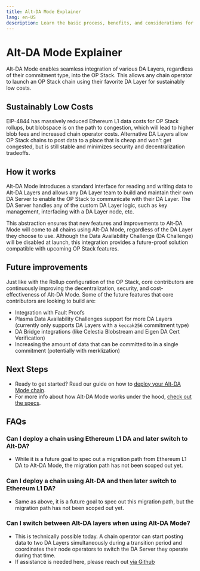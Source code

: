 ```yaml
---
title: Alt-DA Mode Explainer
lang: en-US
description: Learn the basic process, benefits, and considerations for running an Alt-DA mode chain.
---
```



# Alt-DA Mode Explainer

Alt-DA Mode enables seamless integration of various DA Layers, regardless of their commitment type, into the OP Stack. This allows any chain operator to launch an OP Stack chain using their favorite DA Layer for sustainably low costs.

## Sustainably Low Costs

EIP-4844 has massively reduced Ethereum L1 data costs for OP Stack rollups, but blobspace is on the path to congestion, which will lead to higher blob fees and increased chain operator costs. Alternative DA Layers allow OP Stack chains to post data to a place that is cheap and won't get congested, but is still stable and minimizes security and decentralization tradeoffs.

## How it works

Alt-DA Mode introduces a standard interface for reading and writing data to Alt-DA Layers and allows any DA Layer team to build and maintain their own DA Server to enable the OP Stack to communicate with their DA Layer. The DA Server handles any of the custom DA Layer logic, such as key management, interfacing with a DA Layer node, etc.

This abstraction ensures that new features and improvements to Alt-DA Mode will come to all chains using Alt-DA Mode, regardless of the DA Layer they choose to use.
Although the Data Availability Challenge (DA Challenge) will be disabled at launch, this integration provides a future-proof solution compatible with upcoming OP Stack features.

## Future improvements

Just like with the Rollup configuration of the OP Stack, core contributors are continuously improving the decentralization, security, and cost-effectiveness of Alt-DA Mode. Some of the future features that core contributors are looking to build are:

*   Integration with Fault Proofs
*   Plasma Data Availability Challenges support for more DA Layers (currently only supports DA Layers with a `keccak256` commitment type)
*   DA Bridge integrations (like Celestia Blobstream and Eigen DA Cert Verification)
*   Increasing the amount of data that can be committed to in a single commitment (potentially with merklization)

## Next Steps

*   Ready to get started? Read our guide on how to [deploy your Alt-DA Mode chain](/builders/chain-operators/management/alt-da-mode).
*   For more info about how Alt-DA Mode works under the hood, [check out the specs](https://specs.optimism.io/experimental/alt-da.html).

## FAQs

### Can I deploy a chain using Ethereum L1 DA and later switch to Alt-DA?

*   While it is a future goal to spec out a migration path from Ethereum L1 DA to Alt-DA Mode, the migration path has not been scoped out yet.

### Can I deploy a chain using Alt-DA and then later switch to Ethereum L1 DA?

*   Same as above, it is a future goal to spec out this migration path, but the migration path has not been scoped out yet.

### Can I switch between Alt-DA layers when using Alt-DA Mode?

*   This is technically possible today. A chain operator can start posting data to two DA Layers simultaneously during a transition period and coordinates their node operators to switch the DA Server they operate during that time.
*   If assistance is needed here, please reach out [via Github](https://github.com/ethereum-optimism/developers/discussions)
